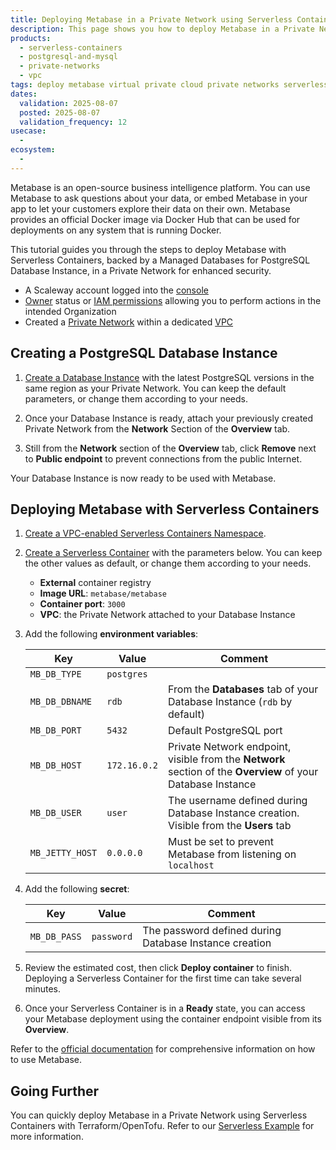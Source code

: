 ```yaml
---
title: Deploying Metabase in a Private Network using Serverless Containers
description: This page shows you how to deploy Metabase in a Private Network using Serverless Containers.
products:
  - serverless-containers
  - postgresql-and-mysql
  - private-networks
  - vpc
tags: deploy metabase virtual private cloud private networks serverless containers
dates:
  validation: 2025-08-07
  posted: 2025-08-07
  validation_frequency: 12
usecase:
  -
ecosystem:
  -
---
```



Metabase is an open-source business intelligence platform. You can use Metabase to ask questions about your data, or embed Metabase in your app to let your customers explore their data on their own. Metabase provides an official Docker image via Docker Hub that can be used for deployments on any system that is running Docker.

This tutorial guides you through the steps to deploy Metabase with Serverless Containers, backed by a Managed Databases for PostgreSQL Database Instance, in a Private Network for enhanced security.

<Requirements />

- A Scaleway account logged into the [console](https://console.scaleway.com)
- [Owner](/iam/concepts/#owner) status or [IAM permissions](/iam/concepts/#permission) allowing you to perform actions in the intended Organization
- Created a [Private Network](/vpc/how-to/create-private-network/) within a dedicated [VPC](/vpc/how-to/create-vpc/)

## Creating a PostgreSQL Database Instance

1. [Create a Database Instance](/classic-hosting/how-to/create-postgresql-database/) with the latest PostgreSQL versions in the same region as your Private Network. You can keep the default parameters, or change them according to your needs.

2. Once your Database Instance is ready, attach your previously created Private Network from the **Network** Section of the **Overview** tab.

3. Still from the **Network** section of the **Overview** tab, click **Remove** next to **Public endpoint** to prevent connections from the public Internet.

Your Database Instance is now ready to be used with Metabase.

## Deploying Metabase with Serverless Containers

1. [Create a VPC-enabled Serverless Containers Namespace](/serverless-containers/how-to/create-manage-delete-containers-namespace/).

2. [Create a Serverless Container](/serverless-containers/how-to/deploy-container/) with the parameters below. You can keep the other values as default, or change them according to your needs.
    - **External** container registry
    - **Image URL**: `metabase/metabase`
    - **Container port**: `3000`
    - **VPC**: the Private Network attached to your Database Instance

3. Add the following **environment variables**:

    | Key             | Value         | Comment                                                                                                       |
    |-----------------|---------------|---------------------------------------------------------------------------------------------------------------|
    | `MB_DB_TYPE`    | `postgres`    |                                                                                                               |
    | `MB_DB_DBNAME`  | `rdb`         | From the **Databases** tab of your Database Instance (`rdb` by default)                                       |
    | `MB_DB_PORT`    | `5432`        | Default PostgreSQL port                                                                                       |
    | `MB_DB_HOST`    | `172.16.0.2`  | Private Network endpoint, visible from the **Network** section of the **Overview** of your Database Instance  |
    | `MB_DB_USER`    | `user`        | The username defined during Database Instance creation. Visible from the **Users** tab                        |
    | `MB_JETTY_HOST` | `0.0.0.0`     | Must be set to prevent Metabase from listening on `localhost`                                                 |

4. Add the following **secret**:

    | Key             | Value       | Comment                                                                                                       |
    |-----------------|-------------|---------------------------------------------------------------------------------------------------------------|
    | `MB_DB_PASS`    | `password`  | The password defined during Database Instance creation                                                        |

5. Review the estimated cost, then click **Deploy container** to finish. Deploying a Serverless Container for the first time can take several minutes.

6. Once your Serverless Container is in a **Ready** state, you can access your Metabase deployment using the container endpoint visible from its **Overview**.

Refer to the [official documentation](https://www.metabase.com/learn/metabase-basics/getting-started/index) for comprehensive information on how to use Metabase.

## Going Further

You can quickly deploy Metabase in a Private Network using Serverless Containers with Terraform/OpenTofu. Refer to our [Serverless Example](https://github.com/scaleway/serverless-examples/tree/main/containers/vpc-metabase) for more information.
